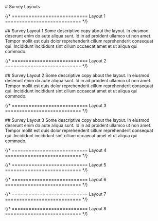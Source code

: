
<main class="page-main">

<div class="page-title">
# Survey Layouts
</div>

{/* =========================== Layout 1 =========================== */}

<div class="intro-wrap">
## Survey Layout 1
Some descriptive copy about the layout. In eiusmod deserunt enim do aute aliqua sunt. Id in ad proident ullamco ut non amet. Tempor mollit est duis dolor reprehenderit cillum reprehenderit consequat qui. Incididunt incididunt sint cillum occaecat amet et ut aliqua qui commodo.
</div>

<SurveyOne />

{/* =========================== Layout 2 =========================== */}

<div class="intro-wrap">
## Survey Layout 2
Some descriptive copy about the layout. In eiusmod deserunt enim do aute aliqua sunt. Id in ad proident ullamco ut non amet. Tempor mollit est duis dolor reprehenderit cillum reprehenderit consequat qui. Incididunt incididunt sint cillum occaecat amet et ut aliqua qui commodo.
</div>

<SurveyTwo />


{/* =========================== Layout 3 =========================== */}

<div class="intro-wrap">
## Survey Layout 3
Some descriptive copy about the layout. In eiusmod deserunt enim do aute aliqua sunt. Id in ad proident ullamco ut non amet. Tempor mollit est duis dolor reprehenderit cillum reprehenderit consequat qui. Incididunt incididunt sint cillum occaecat amet et ut aliqua qui commodo.
</div>

<SurveyThree />

{/* =========================== Layout 4 =========================== */}

{/* =========================== Layout 5 =========================== */}

{/* =========================== Layout 6 =========================== */}

{/* =========================== Layout 7 =========================== */}

{/* =========================== Layout 8 =========================== */}


</main>
